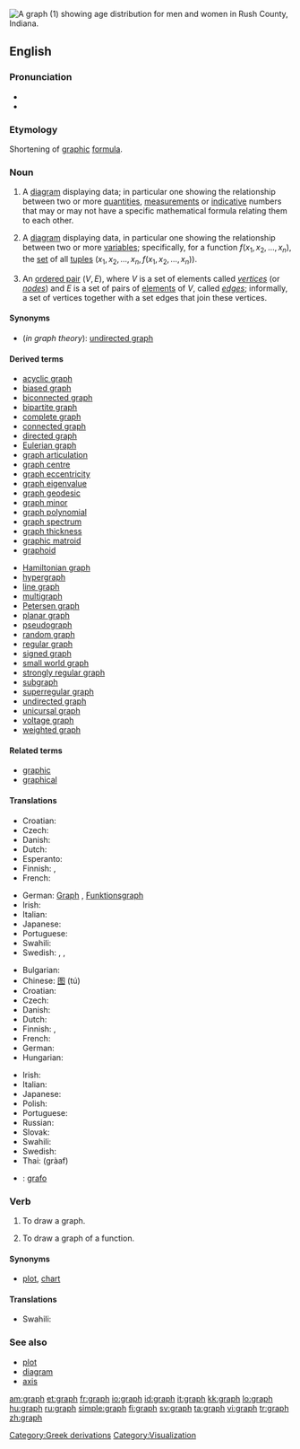 [[Image:USA Rush County, Indiana age pyramid.svg|thumb|right|A graph (1) showing age distribution for men and women in Rush County, [[Indiana]].]]
{{also|Graph|-graph}}
==English==

{{wikipedia}}

===Pronunciation===
* {{IPA|/ɡɹɑːf/}}
* {{rhymes|ɑːf}}

===Etymology===
Shortening of [[graphic]] [[formula]].

===Noun===
{{en-noun}}

# A [[diagram]] displaying data; in particular one showing the relationship between two or more [[quantity|quantities]], [[measurement]]s or [[indicative]] numbers that may or may not have a specific mathematical formula relating them to each other. 
# {{mathematics}} A [[diagram]] displaying data, in particular one showing the relationship between two or more [[variable]]s; specifically, for a function <math>f(x_1, x_2, \ldots, x_n)</math>, the [[set]] of all [[tuple]]s <math>(x_1, x_2, \ldots, x_n, f(x_1, x_2, \ldots, x_n))</math>.
# {{graphtheory}} An [[ordered pair]] <math>(V,E)</math>, where <math>V</math> is a set of elements called ''[[vertex|vertices]]'' (or ''[[node]]s'') and <math>E</math> is a set of pairs of [[element]]s of <math>V</math>, called ''[[edge]]s''; informally, a set of vertices together with a set edges that join these vertices.

====Synonyms====
* (''in graph theory''): [[undirected graph]]

====Derived terms====
{{rel-top|Derived terms}}
* [[acyclic graph]]
* [[biased graph]]
* [[biconnected graph]]
* [[bipartite graph]]
* [[complete graph]]
* [[connected graph]]
* [[directed graph]]
* [[Eulerian graph]]
* [[graph articulation]]
* [[graph centre]]
* [[graph eccentricity]]
* [[graph eigenvalue]]
* [[graph geodesic]]
* [[graph minor]]
* [[graph polynomial]]
* [[graph spectrum]]
* [[graph thickness]]
* [[graphic matroid]]
* [[graphoid]]
{{rel-mid}}
* [[Hamiltonian graph]]
* [[hypergraph]]
* [[line graph]]
* [[multigraph]]
* [[Petersen graph]]
* [[planar graph]]
* [[pseudograph]]
* [[random graph]]
* [[regular graph]]
* [[signed graph]]
* [[small world graph]]
* [[strongly regular graph]]
* [[subgraph]]
* [[superregular graph]]
* [[undirected graph]]
* [[unicursal graph]]
* [[voltage graph]]
* [[weighted graph]]
{{rel-bottom}}

====Related terms====
* [[graphic]]
* [[graphical]]

====Translations====
{{trans-top|mathematical diagram}}
* Croatian: {{t-|hr|graf|m}}
* Czech: {{t-|cs|graf|m}}
* Danish: {{t-|da|graf|c}}
* Dutch: {{t+|nl|grafiek}}
* Esperanto: {{t-|eo|grafeo|xs=Esperanto}}
* Finnish: {{t-|fi|diagrammi}}, {{t-|fi|kaaviokuva}}
* French: {{t+|fr|graphique|m}}
{{trans-mid}}
* German: [[Graph]] {{m}}, [[Funktionsgraph]] {{m}}
* Irish: {{t-|ga|graf|m|xs=Irish}}
* Italian: {{t+|it|grafico|m}}
* Japanese: {{t-|ja|グラフ|tr=gurafu|sc=Jpan}}
* Portuguese: {{t+|pt|gráfico|m}}
* Swahili: {{t|sw|jeduali|xs=Swahili}}
* Swedish: {{t+|sv|diagram|n}}, {{t+|sv|graf|c}}, {{t+|sv|kurva|c}}
{{trans-bottom}}

{{trans-top|an ordered pair in graph theory}}
* Bulgarian: {{t-|bg|граф|m|sc=Cyrl}}
* Chinese: [[图]] (tú)
* Croatian: {{t-|hr|graf|m}}
* Czech: {{t-|cs|graf|m}}
* Danish: {{t-|da|graf|c}}
* Dutch: {{t+|nl|graaf}}
* Finnish: {{t+|fi|graafi}}, {{t+|fi|verkko}}
* French: {{t+|fr|graphe|m}}
* German: {{t+|de|Graph|m}}
* Hungarian: {{t+|hu|gráf}}
{{trans-mid}}
* Irish: {{t-|ga|graf|m|xs=Irish}}
* Italian: {{t+|it|grafo|m}}
* Japanese: {{t-|ja|グラフ|tr=gurafu|sc=Jpan}}
* Polish: {{t+|pl|graf}}
* Portuguese: {{t+|pt|grafo|m}}
* Russian: {{t+|ru|граф|m|tr=graf|sc=Cyrl}}
* Slovak: {{t-|sk|graf|m}}
* Swahili: {{t|sw|jeduali|xs=Swahili}}
* Swedish: {{t+|sv|graf|c}}
* Thai: {{Thai|[[กราฟ]]}} (gràaf)
{{trans-bottom}}

<!--Remove this section once all of the translations below have been moved into the tables above.-->
{{checktrans-top}}
* {{ttbc|Spanish}}: [[grafo]] {{m}}
{{trans-bottom}}

===Verb===
{{en-verb}}

# {{transitive}} To draw a graph.
# {{transitive|mathematics}} To draw a graph of a function.

====Synonyms====
* {{sense|draw a graph of}} [[plot]], [[chart]]

====Translations====
{{trans-top|draw a graph of}}
{{trans-mid}}
* Swahili: {{t|sw|jedwali|xs=Swahili}}
{{trans-bottom}}

===See also===
* [[plot]]
* [[diagram]]
* [[axis]]

[[Category:Greek derivations]]
[[Category:Visualization]]

[[am:graph]]
[[et:graph]]
[[fr:graph]]
[[io:graph]]
[[id:graph]]
[[it:graph]]
[[kk:graph]]
[[lo:graph]]
[[hu:graph]]
[[ru:graph]]
[[simple:graph]]
[[fi:graph]]
[[sv:graph]]
[[ta:graph]]
[[vi:graph]]
[[tr:graph]]
[[zh:graph]]
